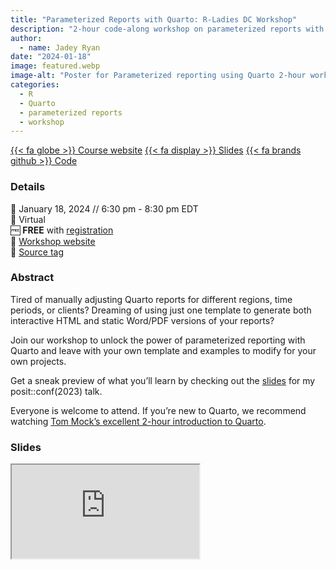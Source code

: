 ```yaml
---
title: "Parameterized Reports with Quarto: R-Ladies DC Workshop"
description: "2-hour code-along workshop on parameterized reports with Quarto"
author: 
  - name: Jadey Ryan
date: "2024-01-18"
image: featured.webp
image-alt: "Poster for Parameterized reporting using Quarto 2-hour workshop, presented by Jadey Ryan and hosted by R-Ladies Washington D.C."
categories:
  - R
  - Quarto
  - parameterized reports
  - workshop
---
```


<span class="listing-btn-group">
<a href="https://jadeyryan.quarto.pub/rladies-dc-quarto-params/" class="btn" role="button">{{< fa globe >}} Course website</a> 
<a href="https://jadeyryan.quarto.pub/rladies-dc-quarto-params/slides/" class="btn" role="button">{{< fa display >}} Slides</a> 
<a href="https://github.com/jadeynryan/parameterized-quarto-workshop" class="btn" role="button">{{< fa brands github >}} Code</a>
<!-- <a href="https://youtu.be/lbE5uOqfT70?si=GnUILZ6Amoae_aRL" class="btn" role="button">{{< fa play-circle >}} Video</a> -->
</span>

### Details

📆 January 18, 2024 // 6:30 pm - 8:30 pm EDT  
🏨 Virtual  
🆓 **FREE** with [registration](https://www.meetup.com/rladies-dc/events/297344107/)  
🏡 [Workshop website](https://jadeyryan.quarto.pub/rladies-dc-quarto-params/)  
🔖 [Source tag](https://github.com/jadeynryan/parameterized-quarto-workshop/releases/tag/rladies-dc-workshop)

### Abstract

Tired of manually adjusting Quarto reports for different regions, time periods, or clients? Dreaming of using just one template to generate both interactive HTML and static Word/PDF versions of your reports?

Join our workshop to unlock the power of parameterized reporting with Quarto and leave with your own template and examples to modify for your own projects.

Get a sneak preview of what you'll learn by checking out the [slides](https://jadeyryan.com/talks/2023-09-25_posit_parameterized-quarto/) for my posit::conf(2023) talk.

Everyone is welcome to attend. If you're new to Quarto, we recommend watching [Tom Mock's excellent 2-hour introduction to Quarto](https://www.youtube.com/watch?v=yvi5uXQMvu4).

### Slides

<iframe class="slides" src="https://jadeyryan.quarto.pub/rladies-dc-quarto-params/slides/#/title-slide"></iframe>
